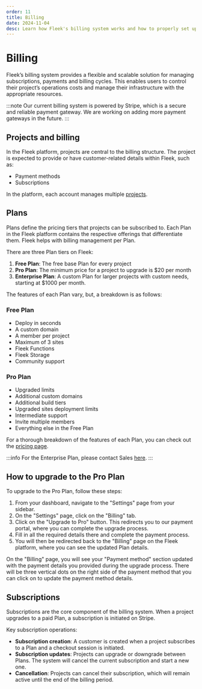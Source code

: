 ```yaml
---
order: 11
title: Billing
date: 2024-11-04
desc: Learn how Fleek's billing system works and how to properly set up billing.
---
```


# Billing

Fleek’s billing system provides a flexible and scalable solution for managing subscriptions, payments and billing cycles.
This enables users to control their project’s operations costs and manage their infrastructure with the appropriate resources.

:::note
Our current billing system is powered by Stripe, which is a secure and reliable payment gateway. We are working on adding more payment gateways in the future.
:::

## Projects and billing

In the Fleek platform, projects are central to the billing structure. The project is expected to provide or have customer-related details within Fleek, such as:

- Payment methods
- Subscriptions

In the platform, each account manages multiple [projects](https://fleek.xyz/docs/platform/projects/).

## Plans

Plans define the pricing tiers that projects can be subscribed to. Each Plan in the Fleek platform contains the respective offerings that differentiate them. Fleek helps with billing management per Plan.

There are three Plan tiers on Fleek:

1. **Free Plan**: The free base Plan for every project
2. **Pro Plan**: The minimum price for a project to upgrade is $20 per month
3. **Enterprise Plan**: A custom Plan for larger projects with custom needs, starting at $1000 per month.

The features of each Plan vary, but, a breakdown is as follows:

### Free Plan

- Deploy in seconds
- A custom domain
- A member per project
- Maximum of 3 sites
- Fleek Functions
- Fleek Storage
- Community support

### Pro Plan

- Upgraded limits
- Additional custom domains
- Additional build tiers
- Upgraded sites deployment limits
- Intermediate support
- Invite multiple members
- Everything else in the Free Plan

For a thorough breakdown of the features of each Plan, you can check out the [pricing page](/pricing).

:::info
For the Enterprise Plan, please contact Sales [here](https://fleek.typeform.com/fleekinterest?typeform-source=fleek.xyz).
:::

## How to upgrade to the Pro Plan

To upgrade to the Pro Plan, follow these steps:

1. From your dashboard, navigate to the "Settings" page from your sidebar.
2. On the "Settings" page, click on the "Billing" tab.
3. Click on the "Upgrade to Pro" button. This redirects you to our payment portal, where you can complete the upgrade process.
4. Fill in all the required details there and complete the payment process.
5. You will then be redirected back to the "Billing" page on the Fleek platform, where you can see the updated Plan details.

On the "Billing" page, you will see your "Payment method" section updated with the payment details you provided during the upgrade process.
There will be three vertical dots on the right side of the payment method that you can click on to update the payment method details.

## Subscriptions

Subscriptions are the core component of the billing system. When a project upgrades to a paid Plan, a subscription is initiated on Stripe.

Key subscription operations:

- **Subscription creation**: A customer is created when a project subscribes to a Plan and a checkout session is initiated.
- **Subscription updates**: Projects can upgrade or downgrade between Plans. The system will cancel the current subscription and start a new one.
- **Cancellation**: Projects can cancel their subscription, which will remain active until the end of the billing period.
